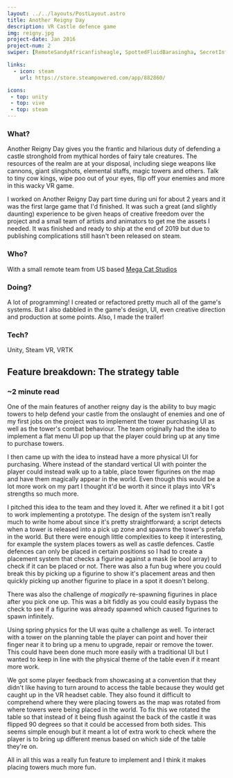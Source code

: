 ```yaml
---
layout: ../../layouts/PostLayout.astro
title: Another Reigny Day
description: VR Castle defence game
img: reigny.jpg
project-date: Jan 2016
project-num: 2
swiper: [RemoteSandyAfricanfisheagle, SpottedFluidBarasingha, SecretInformalIsabellinewheatear, PlainUnlawfulHomalocephale, PointedSickJavalina, ShoddyShowyKestrel, AjarGreatAmoeba]

links:
  - icon: steam
    url: https://store.steampowered.com/app/882860/

icons:
 - top: unity 
 - top: vive
 - top: steam
---
```



### What?
Another Reigny Day gives you the frantic and hilarious duty of defending a castle stronghold from mythical hordes of fairy tale creatures. The resources of the realm are at your disposal, including siege weapons like cannons,  giant slingshots, elemental staffs, magic towers and others. Talk to tiny cow kings, wipe poo out of your eyes, flip off your enemies and more in this wacky VR game.

I worked on Another Reigny Day part time during uni for about 2 years and it was the first large game that I'd finished. It was such a great (and slightly daunting) experience to be given heaps of creative freedom over the project and a small team of artists and animators to get me the assets I needed. It was finished and ready to ship at the end of 2019 but due to publishing complications still hasn't been released on steam.

### Who?
With a small remote team from US based [Mega Cat Studios](https://megacatstudios.com/)

### Doing?
A lot of programming! I created or refactored pretty much all of the game's systems. But I also dabbled in the game's design, UI, even creative direction and production at some points. Also, I made the trailer!

### Tech?
Unity, Steam VR, VRTK

## Feature breakdown: The strategy table

### ~2 minute read 

One of the main features of another reigny day is the ability to buy magic towers to help defend your castle from the onslaught of enemies and one of my first jobs on the project was to implement the tower purchasing UI as well as the tower's combat behaviour. The team originally had the idea to implement a flat menu UI pop up that the player could bring up at any time to purchase towers.

I then came up with the idea to instead have a more physical UI for purchasing. Where instead of the standard vertical UI with pointer the player could instead walk up to a table, place tower figurines on the map and have them magically appear in the world. Even though this would be a lot more work on my part I thought it'd be worth it since it plays into VR's strengths so much more.

<Gfycat id="unselfishdirtycoypu"/>

I pitched this idea to the team and they loved it. After we refined it a bit I got to work implementing a prototype. The design of the system isn't really much to write home about since it's pretty straightforward; a script detects when a tower is released into a pick up zone and spawns the tower's prefab in the world. But there were enough little complexities to keep it interesting, for example the system places towers as well as castle defences. Castle defences can only be placed in certain positions so I had to create a placement system that checks a figurine against a mask (ie bool array) to check if it can be placed or not. There was also a fun bug where you could break this by picking up a figurine to show it's placement areas and then quickly picking up another figurine to place in a spot it doesn't belong. 

There was also the challenge of *magically* re-spawning figurines in place after you pick one up. This was a bit fiddly as you could easily bypass the check to see if a figurine was already spawned which caused figurines to spawn infinitely. 

Using spring physics for the UI was quite a challenge as well. To interact with a tower on the planning table the player can point and hover their finger near it to bring up a menu to upgrade, repair or remove the tower. This could have been done much more easily with a traditional UI but I wanted to keep in line with the physical theme of the table even if it meant more work.

<Gfycat id="rashbravealbatross"/>

We got some player feedback from showcasing at a convention that they didn't like having to turn around to access the table because they would get caught up in the VR headset cable. They also found it difficult to comprehend where they were placing towers as the map was rotated from where towers were being placed in the world. To fix this we rotated the table so that instead of it being flush against the back of the castle it was flipped 90 degrees so that it could be accessed from both sides. This seems simple enough but it meant a lot of extra work to check where the player is to bring up different menus based on which side of the table they're on.

<Gfycat id="qualifiedcanineatlanticsharpnosepuffer"/>

All in all this was a really fun feature to implement and I think it makes placing towers much more fun.

<Gfycat id="rewardingickyblackbear"/>

